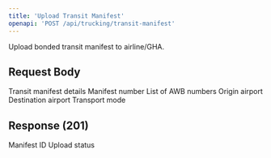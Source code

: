 ```yaml
---
title: 'Upload Transit Manifest'
openapi: 'POST /api/trucking/transit-manifest'
---
```


Upload bonded transit manifest to airline/GHA.

## Request Body

<ParamField body="TransitManifestRequest" type="object" required>
  Transit manifest details

  <Expandable title="Manifest Properties">
    <ParamField body="manifestNumber" type="string" required>
      Manifest number
    </ParamField>
    <ParamField body="awbNumbers" type="array" required>
      List of AWB numbers
    </ParamField>
    <ParamField body="origin" type="string" required>
      Origin airport
    </ParamField>
    <ParamField body="destination" type="string" required>
      Destination airport
    </ParamField>
    <ParamField body="transportMode" type="string" required>
      Transport mode
    </ParamField>
  </Expandable>
</ParamField>

## Response (201)

<ParamField status="201" type="TransitManifestResponse">
  <ParamField name="manifestId" type="string">
    Manifest ID
  </ParamField>
  <ParamField name="status" type="string">
    Upload status
  </ParamField>
</ParamField>
